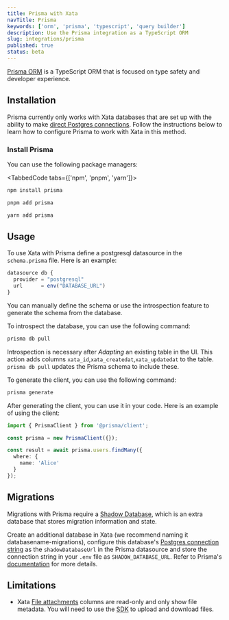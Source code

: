 ```yaml
---
title: Prisma with Xata
navTitle: Prisma
keywords: ['orm', 'prisma', 'typescript', 'query builder']
description: Use the Prisma integration as a TypeScript ORM
slug: integrations/prisma
published: true
status: beta
---
```


[Prisma ORM](https://www.prisma.io/orm) is a TypeScript ORM that is focused on type safety and developer experience.

## Installation

Prisma currently only works with Xata databases that are set up with the ability to make [direct Postgres connections](/docs/postgres). Follow the instructions below to learn how to configure Prisma to work with Xata in this method.

<DocsEnablePostgres />

### Install Prisma

You can use the following package managers:

<TabbedCode tabs={['npm', 'pnpm', 'yarn']}>

```sh
npm install prisma
```

```sh
pnpm add prisma
```

```sh
yarn add prisma
```

</TabbedCode>

## Usage

To use Xata with Prisma define a postgresql datasource in the `schema.prisma` file. Here is an example:

```ts
datasource db {
  provider = "postgresql"
  url      = env("DATABASE_URL")
}
```

You can manually define the schema or use the introspection feature to generate the schema from the database.

To introspect the database, you can use the following command:

```sh
prisma db pull
```

Introspection is necessary after _Adapting_ an existing table in the UI. This action adds columns `xata_id`,`xata_createdat`,`xata_updatedat` to the table. `prisma db pull` updates the Prisma schema to include these.

To generate the client, you can use the following command:

```sh
prisma generate
```

After generating the client, you can use it in your code. Here is an example of using the client:

```ts
import { PrismaClient } from '@prisma/client';

const prisma = new PrismaClient({});

const result = await prisma.users.findMany({
  where: {
    name: 'Alice'
  }
});
```

## Migrations

Migrations with Prisma require a [Shadow Database](https://www.prisma.io/docs/orm/prisma-migrate/understanding-prisma-migrate/shadow-database), which is an extra database that stores migration information and state.

Create an additional database in Xata (we recommend naming it databasename-migrations), configure this database's [Postgres connection string](/docs/postgres#connection-string) as the `shadowDatabaseUrl` in the Prisma datasource and store the connection string in your `.env` file as `SHADOW_DATABASE_URL`. Refer to Prisma's [documentation](https://www.prisma.io/docs/orm/prisma-migrate/understanding-prisma-migrate/shadow-database#cloud-hosted-shadow-databases-must-be-created-manually) for more details.

## Limitations

- Xata [File attachments](/docs/sdk/file-attachments) columns are read-only and only show file metadata. You will need to use the [SDK](/docs/sdk/typescript/overview) to upload and download files.

